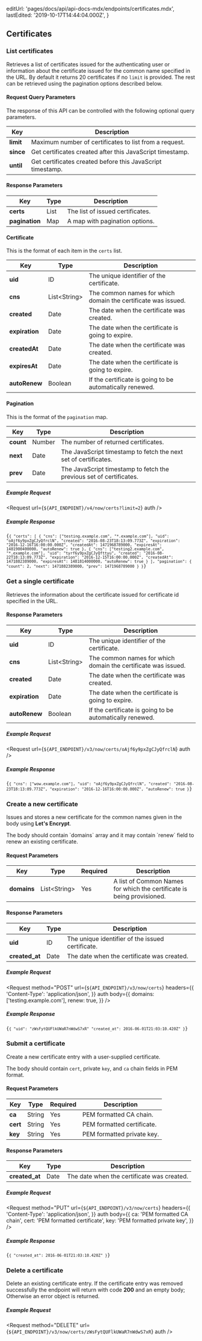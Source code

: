 
  editUrl: 'pages/docs/api/api-docs-mdx/endpoints/certificates.mdx',
  lastEdited: '2019-10-17T14:44:04.000Z',
}

## Certificates

### List certificates

<Endpoint method="GET" url="/v4/now/certs" />

Retrieves a list of certificates issued for the authenticating user or
information about the certificate issued for the common name specified in the URL.
By default it returns 20 certificates if no `limit` is provided.
The rest can be retrieved using the pagination options described below.

#### Request Query Parameters

The response of this API can be controlled with the following optional query parameters.

| Key       | Description                                                |
| --------- | ---------------------------------------------------------- |
| **limit** | Maximum number of certificates to list from a request.     |
| **since** | Get certificates created after this JavaScript timestamp.  |
| **until** | Get certificates created before this JavaScript timestamp. |

#### Response Parameters

| Key            | <HelpLink href="#api-basics/types" hasIcon>Type</HelpLink> | Description                      |
| -------------- | ---------------------------------------------------------- | -------------------------------- |
| **certs**      | <HelpLink href="#api-basics/types">List</HelpLink>         | The list of issued certificates. |
| **pagination** | <HelpLink href="#api-basics/types">Map</HelpLink>          | A map with pagination options.   |

#### Certificate

This is the format of each item in the `certs` list.

| Key            | <HelpLink href="#api-basics/types" hasIcon>Type</HelpLink>    | Description                                                   |
| -------------- | ------------------------------------------------------------- | ------------------------------------------------------------- |
| **uid**        | <HelpLink href="#api-basics/types">ID</HelpLink>              | The unique identifier of the certificate.                     |
| **cns**        | <HelpLink href="#api-basics/types">List&lt;String></HelpLink> | The common names for which domain the certificate was issued. |
| **created**    | <HelpLink href="#api-basics/types">Date</HelpLink>            | The date when the certificate was created.                    |
| **expiration** | <HelpLink href="#api-basics/types">Date</HelpLink>            | The date when the certificate is going to expire.             |
| **createdAt**  | <HelpLink href="#api-basics/types">Date</HelpLink>            | The date when the certificate was created.                    |
| **expiresAt**  | <HelpLink href="#api-basics/types">Date</HelpLink>            | The date when the certificate is going to expire.             |
| **autoRenew**  | <HelpLink href="#api-basics/types">Boolean</HelpLink>         | If the certificate is going to be automatically renewed.      |

#### Pagination

This is the format of the `pagination` map.

| Key       | <HelpLink href="#api-basics/types" hasIcon>Type</HelpLink> | Description                                                         |
| --------- | ---------------------------------------------------------- | ------------------------------------------------------------------- |
| **count** | <HelpLink href="#api-basics/types">Number</HelpLink>       | The number of returned certificates.                                |
| **next**  | <HelpLink href="#api-basics/types">Date</HelpLink>         | The JavaScript timestamp to fetch the next set of certificates.     |
| **prev**  | <HelpLink href="#api-basics/types">Date</HelpLink>         | The JavaScript timestamp to fetch the previous set of certificates. |

##### Example Request

<Request url={`${API_ENDPOINT}/v4/now/certs?limit=2`} auth />

##### Example Response

<Code lang="json">{`{
  "certs": [
    {
      "cns": ["testing.example.com", "*.example.com"],
      "uid": "oAjf6y9pxZgCJyQfrclN",
      "created": "2016-08-23T18:13:09.773Z",
      "expiration": "2016-12-16T16:00:00.000Z",
      "createdAt": 1471968789000,
      "expiresAt": 1481900400000,
      "autoRenew": true
    },
    {
      "cns": ["testing2.example.com", "*.example.com"],
      "uid": "tyrf6y9pxZgCJyQfttyu",
      "created": "2016-08-22T18:13:09.773Z",
      "expiration": "2016-12-15T16:00:00.000Z",
      "createdAt": 1471882389000,
      "expiresAt": 1481814000000,
      "autoRenew": true
    }
  ],
  "pagination": {
    "count": 2,
    "next": 1471882389000,
    "prev": 1471968789000
  }
}`}</Code>

### Get a single certificate

<Endpoint method="GET" url="/v3/now/certs/:id" />

Retrieves the information about the certificate issued for
certificate id specified in the URL.

#### Response Parameters

| Key            | <HelpLink href="#api-basics/types" hasIcon>Type</HelpLink>    | Description                                                   |
| -------------- | ------------------------------------------------------------- | ------------------------------------------------------------- |
| **uid**        | <HelpLink href="#api-basics/types">ID</HelpLink>              | The unique identifier of the certificate.                     |
| **cns**        | <HelpLink href="#api-basics/types">List&lt;String></HelpLink> | The common names for which domain the certificate was issued. |
| **created**    | <HelpLink href="#api-basics/types">Date</HelpLink>            | The date when the certificate was created.                    |
| **expiration** | <HelpLink href="#api-basics/types">Date</HelpLink>            | The date when the certificate is going to expire.             |
| **autoRenew**  | <HelpLink href="#api-basics/types">Boolean</HelpLink>         | If the certificate is going to be automatically renewed.      |

##### Example Request

<Request url={`${API_ENDPOINT}/v3/now/certs/oAjf6y9pxZgCJyQfrclN`} auth />

##### Example Response

<Code lang="json">{`{
  "cns": ["wow.example.com"],
  "uid": "oAjf6y9pxZgCJyQfrclN",
  "created": "2016-08-23T18:13:09.773Z",
  "expiration": "2016-12-16T16:00:00.000Z",
  "autoRenew": true
}`}</Code>

### Create a new certificate

<Endpoint method="POST" url="/v3/now/certs" />

Issues and stores a new certificate for the common names given in
the body using **Let's Encrypt**.

The body should contain \`domains\` array and it may contain \`renew\` field to renew an existing certificate.

#### Request Parameters

| Key         | <HelpLink href="#api-basics/types" hasIcon>Type</HelpLink>    | Required | Description                                                            |
| ----------- | ------------------------------------------------------------- | -------- | ---------------------------------------------------------------------- |
| **domains** | <HelpLink href="#api-basics/types">List&lt;String></HelpLink> | Yes      | A list of Common Names for which the certificate is being provisioned. |

#### Response Parameters

| Key            | <HelpLink href="#api-basics/types" hasIcon>Type</HelpLink> | Description                                      |
| -------------- | ---------------------------------------------------------- | ------------------------------------------------ |
| **uid**        | <HelpLink href="#api-basics/types">ID</HelpLink>           | The unique identifier of the issued certificate. |
| **created_at** | <HelpLink href="#api-basics/types">Date</HelpLink>         | The date when the certificate was created.       |

##### Example Request

<Request
  method="POST"
  url={`${API_ENDPOINT}/v3/now/certs`}
  headers={{
    'Content-Type': 'application/json',
  }}
  auth
  body={{
    domains: ['testing.example.com'],
    renew: true,
  }}
/>

##### Example Response

<Code lang="json">{`{
  "uid": "zWsFytQUFlkUWaR7nWdwS7xR"
  "created_at": 2016-06-01T21:03:10.420Z"
}`}</Code>

### Submit a certificate

<Endpoint method="PUT" url="/v3/now/certs" />

Create a new certificate entry with a user-supplied certificate.

The body should contain `cert`, private `key`, and `ca` chain fields in PEM format.

#### Request Parameters

| Key      | <HelpLink href="#api-basics/types" hasIcon>Type</HelpLink> | Required | Description                |
| -------- | ---------------------------------------------------------- | -------- | -------------------------- |
| **ca**   | <HelpLink href="#api-basics/types">String</HelpLink>       | Yes      | PEM formatted CA chain.    |
| **cert** | <HelpLink href="#api-basics/types">String</HelpLink>       | Yes      | PEM formatted certificate. |
| **key**  | <HelpLink href="#api-basics/types">String</HelpLink>       | Yes      | PEM formatted private key. |

#### Response Parameters

| Key            | <HelpLink href="#api-basics/types" hasIcon>Type</HelpLink> | Description                                |
| -------------- | ---------------------------------------------------------- | ------------------------------------------ |
| **created_at** | <HelpLink href="#api-basics/types">Date</HelpLink>         | The date when the certificate was created. |

##### Example Request

<Request
  method="PUT"
  url={`${API_ENDPOINT}/v3/now/certs`}
  headers={{
    'Content-Type': 'application/json',
  }}
  auth
  body={{
    ca: 'PEM formatted CA chain',
    cert: 'PEM formatted certificate',
    key: 'PEM formatted private key',
  }}
/>

##### Example Response

<Code lang="json">{`{
  "created_at": 2016-06-01T21:03:10.420Z"
}`}</Code>

### Delete a certificate

<Endpoint method="DELETE" url="/v3/now/certs/:id" />

Delete an existing certificate entry. If the certificate entry was
removed successfully the endpoint will return with code **200** and
an empty body; Otherwise an error object is returned.

##### Example Request

<Request
  method="DELETE"
  url={`${API_ENDPOINT}/v3/now/certs/zWsFytQUFlkUWaR7nWdwS7xR`}
  auth
/>
